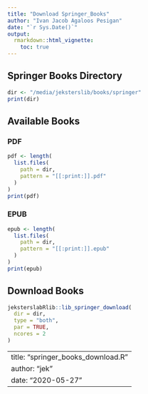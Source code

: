 ```yaml
---
title: "Download Springer_Books"
author: "Ivan Jacob Agaloos Pesigan"
date: "`r Sys.Date()`"
output:
  rmarkdown::html_vignette:
    toc: true
---
```


## Springer Books Directory


```r
dir <- "/media/jeksterslib/books/springer"
print(dir)
```


## Available Books

### PDF


```r
pdf <- length(
  list.files(
    path = dir,
    pattern = "[[:print:]].pdf"
  )
)
print(pdf)
```


### EPUB


```r
epub <- length(
  list.files(
    path = dir,
    pattern = "[[:print:]].epub"
  )
)
print(epub)
```


## Download Books


```r
jeksterslabRlib::lib_springer_download(
  dir = dir,
  type = "both",
  par = TRUE,
  ncores = 2
)
```


---
title: "springer_books_download.R"
author: "jek"
date: "2020-05-27"
---

